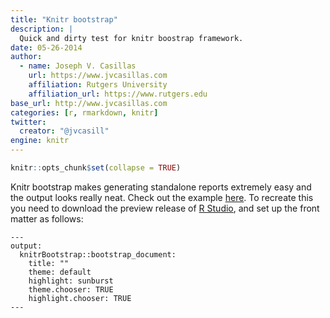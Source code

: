 ```yaml
---
title: "Knitr bootstrap"
description: |
  Quick and dirty test for knitr boostrap framework. 
date: 05-26-2014
author:
  - name: Joseph V. Casillas 
    url: https://www.jvcasillas.com
    affiliation: Rutgers University
    affiliation_url: https://www.rutgers.edu
base_url: http://www.jvcasillas.com
categories: [r, rmarkdown, knitr]
twitter:
  creator: "@jvcasill"
engine: knitr
---
```


```r
knitr::opts_chunk$set(collapse = TRUE)
```

Knitr bootstrap makes generating standalone reports extremely easy and the output looks really neat. 
Check out the example [here][here]. 
To recreate this you need to download the preview release of [R Studio][R Studio], and set up the front matter as follows:

```
---
output:
  knitrBootstrap::bootstrap_document:
    title: ""
    theme: default
    highlight: sunburst
    theme.chooser: TRUE
    highlight.chooser: TRUE
---
```

[here]: /blog/assets/knitr_bootstrap/knitr_bootstrap.html
[R Studio]: http://rmarkdown.rstudio.com/index.html
